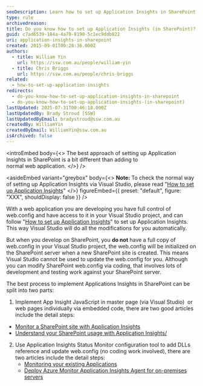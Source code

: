```yaml
---
seoDescription: Learn how to set up Application Insights in SharePoint, a different approach from normal web applications
type: rule
archivedreason:
title: Do you know how to set up Application Insights (in SharePoint)?
guid: c7ad6539-184a-4a70-8190-5c1ec9ddb822
uri: application-insights-in-sharepoint
created: 2015-09-01T00:28:36.000Z
authors:
  - title: William Yin
    url: https://ssw.com.au/people/william-yin
  - title: Chris Briggs
    url: https://ssw.com.au/people/chris-briggs
related:
  - how-to-set-up-application-insights
redirects:
  - do-you-know-how-to-set-up-application-insights-in-sharepoint
  - do-you-know-how-to-set-up-application-insights-(in-sharepoint)
lastUpdated: 2025-07-31T00:46:18.000Z
lastUpdatedBy: Brady Stroud [SSW]
lastUpdatedByEmail: bradystroud@ssw.com.au
createdBy: WilliamYin
createdByEmail: WilliamYin@ssw.com.au
isArchived: false
---
```


<introEmbed
  body={<>
The best approach of setting up Application Insights in SharePoint is a bit different than adding to normal web application.
  </>}
/>

<asideEmbed
  variant="greybox"
  body={<>
    **Note:** To check the normal way of setting up Application Insights via Visual Studio, please read "[How to set up Application Insights](/how-to-set-up-application-insights)"
  </>}
  figureEmbed={{
    preset: "default",
    figure: "XXX",
    shouldDisplay: false
  }}
/>


With a web application you are developing you have full control of web.config and have access to it in your Visual Studio project, and can follow "[How to set up Application Insights](/how-to-set-up-application-insights)" to set up Application Insights. This way Visual Studio will do all the modifications for you automatically.

But when you develop on SharePoint, you **do not** have a full copy of web.config in your Visual Studio project, the web.config will be initialized on the SharePoint server when a new SharePoint site is created. This means Visual Studio cannot be used to update the web.config for you. Although you can modify SharePoint web.config via coding, that involves lots of development and testing work against your SharePoint server.

The best process to implement Applications Insights in SharePoint can be split into two parts:

1. Implement App Insight JavaScript in master page (via Visual Studio)  or web pages individually via embedded code, there are two good articles include the detail steps:

* [Monitor a SharePoint site with Application Insights](https://docs.microsoft.com/en-us/azure/azure-monitor/app/sharepoint?WT.mc_id=M365-MVP-33518)
* [Understand your SharePoint usage with Application Insights/](https://azure.microsoft.com/es-es/blog/understand-your-sharepoint-usage-with-application-insights-2/?WT.mc_id=M365-MVP-33518)

2. Use Application Insights Status Monitor configuration tool to add DLLs reference and update web.config (no coding work involved), there are two articles include the detail steps:
   * [Monitoring your existing Applications](https://devblogs.microsoft.com/devops/monitoring-your-existing-applications/?WT.mc_id=M365-MVP-33518)
   * [Deploy Azure Monitor Application Insights Agent for on-premises servers](https://learn.microsoft.com/en-us/azure/azure-monitor/app/application-insights-asp-net-agent?tabs=getting-started&WT.mc_id=M365-MVP-33518)
